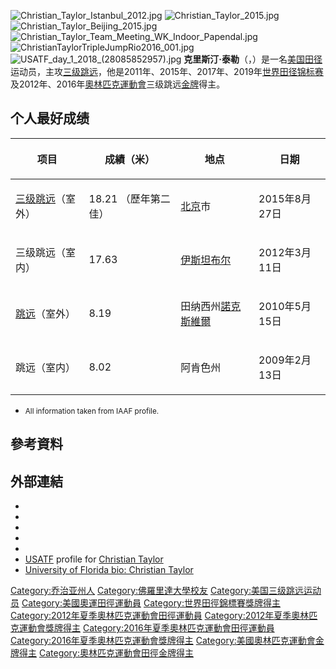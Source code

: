 {{NoteTA|1=zh-cn:0米;zh-hk:0米;zh-tw:0公尺}}
{{Infobox sportsperson
| name                      =Christian Taylor
| image                     =Christian Taylor Daegu 2011.jpg
| real_name                 =
| english_name              =Christian Taylor
| birth_name                =
| nationality               =
| national_team             ={{USA}}
| ethnicity                 =
| hometown                  ={{USA}}喬治亞州Fayetteville
| citizenship               =
| birth_date                ={{Birth date and age|year=1990|month=6|day=18}}
| birth_place               =
| death_date                =
| death_place               =
| resting_place             =
| residence                 ={{UK}}英格蘭羅浮堡
| education                 =佛羅里達大學
| alma_mater                =Sandy Creek High School<br/>佛羅里達大學
| years_active              =2007年－
| height                    ={{height|m=1.88}}
| weight                    ={{weight|kg=75}}
| spouse                    =
| website                   ={{URL|taylored2jump.com}}
| country                   =
| sport                     =田徑
| event=三級跳遠、跳遠、短跑
| collegeteam=羅里達大學
| team=
| coach=Rana Reider
| retired=
| coaching=
| worlds=
{{ubl
|'''2007年世界少年田徑錦標賽'''：跳遠第三名
|'''2007年世界少年田徑錦標賽'''：三級跳遠第一名
|'''2008年世界青年田徑錦標賽'''：跳遠第七名
|'''2008年世界青年田徑錦標賽'''：三級跳遠第八名
|'''2011年世界田徑錦標賽'''：三級跳遠第一名
|'''2012年世界室內田徑錦標賽'''：三級跳遠第二名
|'''2013年世界田徑錦標賽'''：三級跳遠第四名
|'''2014年世界接力賽'''：4×400公尺接力第一名
|'''2015年世界田徑錦標賽'''：三級跳遠第一名
|'''2017年世界田徑錦標賽'''：三級跳遠第一名
|'''2019年IAAF世界挑戰賽南京站'''：三級跳遠第一名
|'''2019年世界田徑錦標賽'''：三級跳遠第一名
}}
| regionals=
{{ubl
|'''2018年IAAF洲際盃'''：三級跳遠第一名
|'''2018年IAAF洲際盃'''：男女混合4×400公尺接力第一名
}}
| nationals                 = 
{{ubl
|'''2008年美國青年室外田徑錦標賽'''：三級跳遠第2名
|'''2008年美國青年室外田徑錦標賽'''：跳遠第3名
|'''2009年NCAA室內田徑錦標賽（Division I）'''：跳遠第6名
|'''2009年NCAA室內田徑錦標賽（Division I）'''：三級跳遠第1名
|'''2009年NCAA室外田徑錦標賽（Division I）'''：三級跳遠第3名
|'''2010年NCAA室內田徑錦標賽（Division I）'''：三級跳遠第1名
|'''2010年NCAA室外田徑錦標賽（Division I）'''：三級跳遠第1名
|'''2010年NCAA室外田徑錦標賽（Division I）'''：4×400公尺接力第3名
|'''2010年美國室外田徑錦標賽'''：跳遠第12名
|'''2011年NCAA室外田徑錦標賽（Division I）'''：三級跳遠第1名
|'''2011年美國室外田徑錦標賽'''：三級跳遠第1名
|'''2011年美國室外田徑錦標賽'''：4×400公尺接力第6名
|'''2011年美國室外田徑錦標賽'''：跳遠第4名
|'''2012年美國室內田徑錦標賽'''：三級跳遠第2名
|'''2012年美國室外田徑錦標賽'''：跳遠第4名
|'''2012年美國室外田徑錦標賽'''：三級跳遠第1名
|'''2013年美國室外田徑錦標賽'''：跳遠第6名
|'''2016年美國室外田徑錦標賽'''：三級跳遠第2名
|'''2019年臺灣國際田徑公開賽男子組'''：三級跳遠第1名
|'''2021年美國田徑大獎賽'''：三級跳遠第3名
}}
| olympics=
{{ubl
|'''2012年夏季奧林匹克運動會'''：田徑三級跳遠第一名
|'''2016年夏季奧林匹克運動會'''：田徑三級跳遠第一名
}}
| highestranking=
{{整齊列表|class=wikitable
|'''三級跳遠'''|第1名（2012年10月2日）
|'''跳遠'''|第8名（2015年2月3日）
|'''300公尺-400公尺-500公尺'''|第13名（2019年2月12日）
}}
| pb=
{{ubl
|'''三級跳遠'''：18.21公尺（W：+0.2）（2015年 '''全國紀錄'''）
|'''跳遠'''：8.19公尺（W：+0.9）（2010年）
|'''60公尺'''：6.79秒（2011年）
|'''100公尺'''：10.58秒（W：+0.9）（2020年）
|'''200公尺'''：20.70秒（W：+0.9）（2013年）
|'''400公尺'''：45.07秒（2018年）
}}
| medaltemplates=
{{MedalCountry|{{USA}}}}
{{MedalSport|男子田徑}}
{{MedalCompetition|世界少年田徑錦標賽}}
{{MedalBronze|2007年捷克奧斯特拉瓦|跳遠}}
{{MedalGold|2007年捷克奧斯特拉瓦|三級跳遠}}
{{MedalCompetition|世界青年田徑錦標賽}}
{{MedalGold|2008年波蘭比德哥什奇|4×400公尺接力}}
{{MedalCompetition|Gyulai István Memorial}}
{{MedalGold|2011年匈牙利Székesfehérvár|三級跳遠}}
{{MedalGold|2012年匈牙利Székesfehérvár|三級跳遠}}
{{MedalGold|2018年匈牙利Székesfehérvár|三級跳遠}}
{{MedalGold|2019年匈牙利Székesfehérvár|三級跳遠}}
{{MedalSilver|2020年匈牙利Székesfehérvár|三級跳遠}}
{{MedalCompetition|倫敦大獎賽}}
{{MedalGold|2011年英國英格蘭倫敦|三級跳遠}}
{{MedalGold|2012年英國英格蘭倫敦|三級跳遠}}
{{MedalSilver|2019年英國英格蘭倫敦|三級跳遠}}
{{MedalCompetition|世界田徑錦標賽}}
{{MedalGold|2011年韓國大邱廣域市|三級跳遠}}
{{MedalGold|2015年中國北京市朝陽區|三級跳遠}}
{{MedalGold|2017年英國英格蘭倫敦|三級跳遠}}
{{MedalGold|2019年卡達杜哈|三級跳遠}}
{{MedalCompetition|世界室內田徑錦標賽}}
{{MedalSilver|2012年土耳其伊斯坦堡|三級跳遠}}
{{MedalCompetition|上海國際田徑黃金大獎賽}}
{{MedalBronze|2012年中國上海市|三級跳遠}}
{{MedalCompetition|Prefontaine Classic}}
{{MedalGold|2012年美國俄勒岡州雷恩郡尤金|三級跳遠}}
{{MedalGold|2018年美國俄勒岡州雷恩郡尤金|三級跳遠}}
{{MedalCompetition|Bislett Games}}
{{MedalSilver|2012年挪威奧斯陸|三級跳遠}}
{{MedalCompetition|夏季奧林匹克運動會}}
{{MedalGold|2012年英國英格蘭倫敦|三級跳遠}}
{{MedalGold|2016年巴西里約熱內盧|三級跳遠}}
{{MedalCompetition|DN Galan}}
{{MedalGold|2012年瑞典斯德哥爾摩|三級跳遠}}
{{MedalCompetition|Weltklasse Zürich}}
{{MedalSilver|2012年瑞士蘇黎世|三級跳遠}}
{{MedalCompetition|世界接力賽}}
{{MedalGold|2014年巴哈馬拿索|4×400公尺接力}}
{{MedalCompetition|杜哈大獎賽}}
{{MedalSilver|2015年卡達杜哈|三級跳遠}}
{{MedalSilver|2018年卡達杜哈|三級跳遠}}
{{MedalCompetition|Racers Grand Prix}}
{{MedalGold|2017年牙買加京斯敦|三級跳遠}}
{{MedalCompetition|Golden Spike Ostrava}}
{{MedalBronze|2015年捷克奧斯特拉瓦|三級跳遠}}
{{MedalBronze|2018年捷克奧斯特拉瓦|400公尺}}
{{MedalGold|2020年捷克奧斯特拉瓦|三級跳遠}}
{{MedalCompetition|Athletissima}}
{{MedalGold|2015年瑞士洛桑|三級跳遠}}
{{MedalGold|2018年瑞士洛桑|三級跳遠}}
{{MedalCompetition|Herculis}}
{{MedalGold|2015年摩納哥芳特維耶|三級跳遠}}
{{MedalGold|2018年摩納哥芳特維耶|三級跳遠}}
{{MedalGold|2019年摩納哥芳特維耶|三級跳遠}}
{{MedalCompetition|Memorial Van Damme}}
{{MedalGold|2015年比利時布魯塞爾|三級跳遠}}
{{MedalSilver|2018年比利時布魯塞爾|三級跳遠}}
{{MedalGold|2019年比利時布魯塞爾|三級跳遠}}
{{MedalCompetition|Kamila Skolimowska Memorial}}
{{MedalBronze|2018年波蘭Chorzów|400公尺}}
{{MedalCompetition|IAAF洲際盃}}
{{MedalGold|2018年捷克Ostrava|三級跳遠}}
{{MedalGold|2018年捷克Ostrava|男女混合4×400公尺接力}}
{{MedalCompetition|IAAF世界挑戰賽南京站}}
{{MedalGold|2019年中國江蘇省南京市浦口區|三級跳遠}}
{{MedalCompetition|臺灣國際田徑公開賽}}
{{MedalGold|2019年中華民國臺北市松山區|三級跳遠}}
{{MedalCompetition|Montreuil田徑賽}}
{{MedalGold|2019年法國Montreuil|三級跳遠}}
{{MedalCompetition|Pravda-Televízia-Slovnaft田徑賽}}
{{MedalGold|2019年斯洛伐克Šamorín|三級跳遠}}
{{MedalCompetition|Meeting de Paris}}
{{MedalSilver|2019年法國巴黎|三級跳遠}}
{{MedalCompetition|Int. Josko Laufmeeting}}
{{MedalSilver|2020年奧地利Oberösterreich安道夫|100公尺}}
{{MedalCompetition|柏林國際體育場節}}
{{MedalGold|2020年德國柏林|三級跳遠}}
{{MedalCompetition|美國田徑大獎賽}}
{{MedalBronze|2021年美國俄勒岡州雷恩郡尤金|三級跳遠}}
| show-medals=
| updated=2021年5月22日
}}
[[File:Christian_Taylor_Istanbul_2012.jpg|thumb]]
[[File:Christian_Taylor_2015.jpg|thumb]]
[[File:Christian_Taylor_Beijing_2015.jpg|thumb]]
[[File:Christian_Taylor_Team_Meeting_WK_Indoor_Papendal.jpg|thumb]]
[[File:ChristianTaylorTripleJumpRio2016_001.jpg|thumb]]
[[File:USATF_day_1_2018_(28085852957).jpg|thumb]]
'''克里斯汀·泰勒'''（{{lang-en|Christian Taylor}}，{{bd|1990年|6月18日||}}）是一名[[美国|美国]][[田径|田径]]运动员，主攻[[三级跳远|三级跳远]]，他是2011年、2015年、2017年、2019年[[世界田径锦标赛|世界田径锦标赛]]及2012年、2016年[[奧林匹克運動會|奧林匹克運動會]]三级跳远[[金牌|金牌]]得主。

==个人最好成绩==
{| class="wikitable"
|-
!项目
!成績（米）
!地点
!日期
|-
|[[三级跳远|三级跳远]]（室外） || 18.21 （歷年第二佳） || [[北京|北京]]市 ||2015年8月27日
|-
|三级跳远（室内） || 17.63 || [[伊斯坦布尔|伊斯坦布尔]] ||2012年3月11日
|-
|[[跳远|跳远]]（室外） || 8.19 || 田纳西州[[諾克斯維爾|諾克斯維爾]] ||2010年5月15日
|-
|跳远（室内） || 8.02 || 阿肯色州 ||2009年2月13日
|}
*<small>All information taken from IAAF profile.</small>

== 參考資料 ==
{{Reflist}}

== 外部連結 ==
*{{IOC profile|id=christian-taylor}}
*{{IAAF name|236659}}
*{{Facebook page|131246890329735}}
*{{Twitter|taylored2jump}}
*{{Instagram|taylored2jump}}
*[[USATF|USATF]] profile for [https://web.archive.org/web/20111013012143/http://www.usatf.org/athletes/bios/Taylor_Christian.asp Christian Taylor]
*[https://web.archive.org/web/20120512225848/http://www.gatorzone.com/trackfield/men/bios.php?year=2011&player_id=102 University of Florida bio:  Christian Taylor]

{{Commons category|Christian Taylor}}
{{Footer Olympic Champions Triple Jump Men}}
{{DEFAULTSORT:Taylor, Christian}}

[[Category:乔治亚州人|Category:乔治亚州人]]
[[Category:佛羅里達大學校友|Category:佛羅里達大學校友]]
[[Category:美国三级跳远运动员|Category:美国三级跳远运动员]]
[[Category:美國奧運田徑運動員|Category:美國奧運田徑運動員]]
[[Category:世界田徑錦標賽獎牌得主|Category:世界田徑錦標賽獎牌得主]]
[[Category:2012年夏季奧林匹克運動會田徑運動員|Category:2012年夏季奧林匹克運動會田徑運動員]]
[[Category:2012年夏季奧林匹克運動會獎牌得主|Category:2012年夏季奧林匹克運動會獎牌得主]]
[[Category:2016年夏季奧林匹克運動會田徑運動員|Category:2016年夏季奧林匹克運動會田徑運動員]]
[[Category:2016年夏季奧林匹克運動會獎牌得主|Category:2016年夏季奧林匹克運動會獎牌得主]]
[[Category:美國奧林匹克運動會金牌得主|Category:美國奧林匹克運動會金牌得主]]
[[Category:奧林匹克運動會田徑金牌得主|Category:奧林匹克運動會田徑金牌得主]]